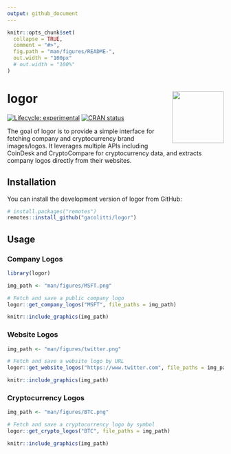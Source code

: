 ```yaml
---
output: github_document
---
```


<!-- README.md is generated from README.Rmd. Please edit that file -->

```r
knitr::opts_chunk$set(
  collapse = TRUE,
  comment = "#>",
  fig.path = "man/figures/README-",
  out.width = "100px"
  # out.width = "100%"
)
```

# logor <img src="man/figures/logo.png" align="right" height="120" alt="" />

<!-- badges: start -->
[![Lifecycle: experimental](https://img.shields.io/badge/lifecycle-experimental-orange.svg)](https://lifecycle.r-lib.org/articles/stages.html#experimental)
[![CRAN status](https://www.r-pkg.org/badges/version/logor)](https://CRAN.R-project.org/package=logor)
<!-- badges: end -->

The goal of logor is to provide a simple interface for fetching company and cryptocurrency brand images/logos. It leverages multiple APIs including CoinDesk and CryptoCompare for cryptocurrency data, and extracts company logos directly from their websites.

## Installation

You can install the development version of logor from GitHub:

``` r
# install.packages("remotes")
remotes::install_github("gacolitti/logor")
```

## Usage

### Company Logos
```r
library(logor)

img_path <- "man/figures/MSFT.png"

# Fetch and save a public company logo 
logor::get_company_logos("MSFT", file_paths = img_path)

knitr::include_graphics(img_path)
```

### Website Logos
```r
img_path <- "man/figures/twitter.png"

# Fetch and save a website logo by URL
logor::get_website_logos("https://www.twitter.com", file_paths = img_path)

knitr::include_graphics(img_path)
```

### Cryptocurrency Logos
```r
img_path <- "man/figures/BTC.png"

# Fetch and save a cryptocurrency logo by symbol
logor::get_crypto_logos("BTC", file_paths = img_path)

knitr::include_graphics(img_path)
```
